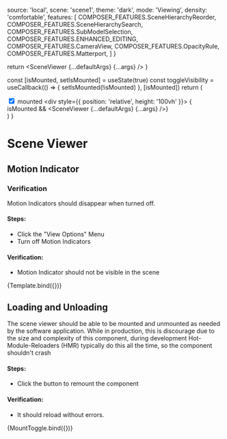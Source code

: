 


<Meta title="Tests/Scene Viewer" component={SceneViewer} argTypes={argTypes} />

  source: 'local',
  scene: 'scene1',
  theme: 'dark',
  mode: 'Viewing',
  density: 'comfortable',
  features: [
    COMPOSER_FEATURES.SceneHierarchyReorder,
    COMPOSER_FEATURES.SceneHierarchySearch,
    COMPOSER_FEATURES.SubModelSelection,
    COMPOSER_FEATURES.ENHANCED_EDITING,
    COMPOSER_FEATURES.CameraView,
    COMPOSER_FEATURES.OpacityRule,
    COMPOSER_FEATURES.Matterport,
  ]
}

  return <SceneViewer {...defaultArgs} {...args} />
}

  const [isMounted, setIsMounted] = useState(true)
  const toggleVisibility = useCallback(() => {
    setIsMounted(!isMounted)
  }, [isMounted])
  return (
    <div>
      <label>
        <input type="checkbox" onChange={toggleVisibility} checked={isMounted} />
          mounted
      </label>
      <div style={{ position: 'relative', height: '100vh' }}>
      { isMounted && <SceneViewer {...defaultArgs} {...args} />}
      </div>
    </div>
  )
}

# Scene Viewer

## Motion Indicator

### Verification

Motion Indicators should disappear when turned off.

#### Steps:
- Click the "View Options" Menu
- Turn off Motion Indicators

#### Verification:
- Motion Indicator should not be visible in the scene

<Canvas>
  <Story name='Motion Indicator'
    height='500px'
    parameters={{ controls: { include: ['onSelectionChanged', 'onWidgetClick'], hideNoControlsWarning: true }}}
    args={{ ...defaultArgs, scene: 'CookieFactoryWaterTank', sceneComposerId: "motion-indicator-view-options" }}>
    {Template.bind({})}
  </Story>
</Canvas>

## Loading and Unloading

The scene viewer should be able to be mounted and unmounted as needed by the software application. While in production, this is discourage due to the size and complexity of this component,
during development Hot-Module-Reloaders (HMR) typically do this all the time, so the component shouldn't crash

#### Steps:
- Click the button to remount the component

#### Verification:
- It should reload without errors.

<Canvas>
  <Story name='Remounting'
    height='500px'
    parameters={{ controls: { include: ['onSelectionChanged', 'onWidgetClick'], hideNoControlsWarning: true }}}
    args={{ ...defaultArgs, scene: 'CookieFactoryWaterTank' }}>
    {MountToggle.bind({})}
  </Story>
</Canvas>
